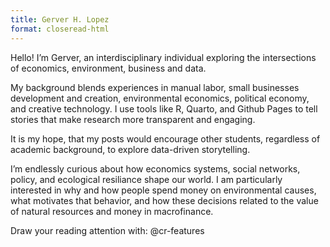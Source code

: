```yaml
---
title: Gerver H. Lopez
format: closeread-html
---
```


:::::: cr-section
Hello! I'm Gerver, an interdisciplinary individual exploring the intersections of economics, environment, business and data.

:::: cr-section
My background blends experiences in manual labor, small businesses development and creation, environmental economics, political economy, and creative technology. I use tools like R, Quarto, and Github Pages to tell stories that make research more transparent and engaging.

It is my hope, that my posts would encourage other students, regardless of academic background, to explore data-driven storytelling.

I'm endlessly curious about how economics systems, social networks, policy, and ecological resiliance shape our world. I am particularly interested in why and how people spend money on environmental causes, what motivates that behavior, and how these decisions related to the value of natural resources and money in macrofinance.

::: {#cr-features}
Draw your reading attention with: @cr-features
:::
::::

<div>

</div>
::::::
